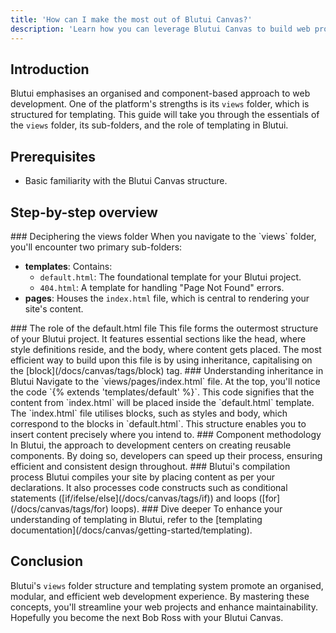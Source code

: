 ```yaml
---
title: 'How can I make the most out of Blutui Canvas?'
description: 'Learn how you can leverage Blutui Canvas to build web projects.'
---
```


## Introduction

Blutui emphasises an organised and component-based approach to web development. One of the platform's strengths is its `views` folder, which is structured for templating. This guide will take you through the essentials of the `views` folder, its sub-folders, and the role of templating in Blutui.

## Prerequisites

- Basic familiarity with the Blutui Canvas structure.

## Step-by-step overview

<Steps>
<Step>
### Deciphering the views folder
When you navigate to the `views` folder, you'll encounter two primary sub-folders:

- **templates**: Contains:
  - `default.html`: The foundational template for your Blutui project.
  - `404.html`: A template for handling "Page Not Found" errors.
- **pages**: Houses the `index.html` file, which is central to rendering your site's content.
</Step>

<Step>
### The role of the default.html file
This file forms the outermost structure of your Blutui project. It features essential sections like the head, where style definitions reside, and the body, where content gets placed. The most efficient way to build upon this file is by using inheritance, capitalising on the [block](/docs/canvas/tags/block) tag.
</Step>

<Step>
### Understanding inheritance in Blutui
Navigate to the `views/pages/index.html` file. At the top, you'll notice the code `{% extends 'templates/default' %}`. This code signifies that the content from `index.html` will be placed inside the `default.html` template. The `index.html` file utilises blocks, such as styles and body, which correspond to the blocks in `default.html`. This structure enables you to insert content precisely where you intend to.
</Step>

<Step>
### Component methodology
In Blutui, the approach to development centers on creating reusable components. By doing so, developers can speed up their process, ensuring efficient and consistent design throughout.
</Step>

<Step>
### Blutui's compilation process
Blutui compiles your site by placing content as per your declarations. It also processes code constructs such as conditional statements ([if/ifelse/else](/docs/canvas/tags/if)) and loops ([for](/docs/canvas/tags/for) loops).
</Step>

<Step>
### Dive deeper
To enhance your understanding of templating in Blutui, refer to the [templating documentation](/docs/canvas/getting-started/templating).
</Step>
</Steps>

## Conclusion

Blutui's `views` folder structure and templating system promote an organised, modular, and efficient web development experience. By mastering these concepts, you'll streamline your web projects and enhance maintainability. Hopefully you become the next Bob Ross with your Blutui Canvas.
